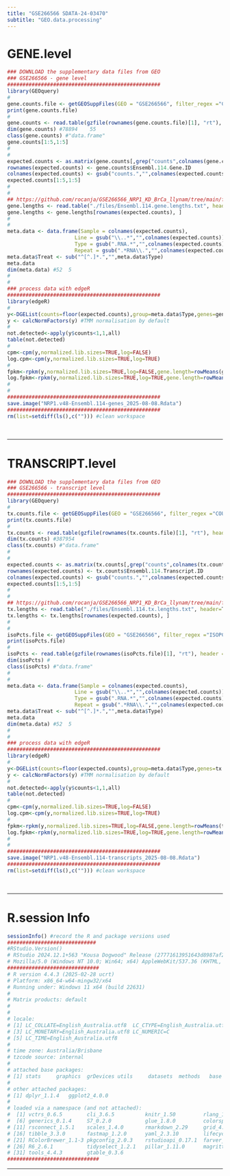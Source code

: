 ---
title: "GSE266566 SDATA-24-03470"
subtitle: "GEO.data.processing"
---

# GENE.level
```{r genes, include=FALSE}

### DOWNLOAD the supplementary data files from GEO
### GSE266566 - gene level
##################################################
library(GEOquery)
#
gene.counts.file <- getGEOSuppFiles(GEO = "GSE266566", filter_regex ="COUNTS.rsem_human.genes_NRP1_KD_BrCa_llynam.txt", fetch_files = TRUE)
print(gene.counts.file)
#
gene.counts <- read.table(gzfile(rownames(gene.counts.file)[1], "rt"), header = TRUE, sep = "\t")
dim(gene.counts) #78894    55
class(gene.counts) #"data.frame"
gene.counts[1:5,1:5]
#
#
expected.counts <- as.matrix(gene.counts[,grep("counts",colnames(gene.counts))])
rownames(expected.counts) <- gene.counts$Ensembl.114.Gene.ID
colnames(expected.counts) <- gsub("counts.","",colnames(expected.counts))
expected.counts[1:5,1:5]
#
#
## https://github.com/rocanja/GSE266566_NRP1_KD_BrCa_llynam/tree/main/files
gene.lengths <- read.table("./files/Ensembl.114.gene.lengths.txt", header=T)
gene.lengths <- gene.lengths[rownames(expected.counts), ]
#  
#
meta.data <- data.frame(Sample = colnames(expected.counts),
                      Line = gsub("\\..*","",colnames(expected.counts)),
                      Type = gsub(".RNA.*","",colnames(expected.counts)),
                      Repeat = gsub(".*RNA\\.","",colnames(expected.counts)))
meta.data$Treat <- sub("^[^.]*.","",meta.data$Type)
meta.data
dim(meta.data) #52  5
#
#  
### process data with edgeR
##################################################
library(edgeR)
#
y<-DGEList(counts=floor(expected.counts),group=meta.data$Type,genes=gene.counts[,1:3])
y <- calcNormFactors(y) #TMM normalisation by default
#
not.detected<-apply(y$counts<1,1,all)
table(not.detected) 
#
cpm<-cpm(y,normalized.lib.sizes=TRUE,log=FALSE) 
log.cpm<-cpm(y,normalized.lib.sizes=TRUE,log=TRUE) 
#
fpkm<-rpkm(y,normalized.lib.sizes=TRUE,log=FALSE,gene.length=rowMeans(gene.lengths)) 
log.fpkm<-rpkm(y,normalized.lib.sizes=TRUE,log=TRUE,gene.length=rowMeans(gene.lengths))
#
#
##################################################
save.image("NRP1.v48-Ensembl.114-genes_2025-08-08.Rdata")
##################################################
rm(list=setdiff(ls(),c(""))) #clean workspace

```

<br>

***  

# TRANSCRIPT.level
```{r transcripts, include=FALSE}

### DOWNLOAD the supplementary data files from GEO
### GSE266566 - transcript level
##################################################
library(GEOquery)
#
tx.counts.file <- getGEOSuppFiles(GEO = "GSE266566", filter_regex ="COUNTS.rsem_human.transcripts_NRP1_KD_BrCa_llynam.txt", fetch_files = TRUE)
print(tx.counts.file)
#
tx.counts <- read.table(gzfile(rownames(tx.counts.file)[1], "rt"), header = TRUE, sep = "\t")
dim(tx.counts) #387954
class(tx.counts) #"data.frame"
#
#
expected.counts <- as.matrix(tx.counts[,grep("counts",colnames(tx.counts))])
rownames(expected.counts) <- tx.counts$Ensembl.114.Transcript.ID
colnames(expected.counts) <- gsub("counts.","",colnames(expected.counts))
expected.counts[1:5,1:5]
#
#
## https://github.com/rocanja/GSE266566_NRP1_KD_BrCa_llynam/tree/main/files
tx.lengths <- read.table("./files/Ensembl.114.tx.lengths.txt", header=T)
tx.lengths <- tx.lengths[rownames(expected.counts), ]
#  
#
isoPcts.file <- getGEOSuppFiles(GEO = "GSE266566", filter_regex ="ISOPCT.rsem_human.transcripts_NRP1_KD_BrCa_llynam.txt", fetch_files = TRUE)
print(isoPcts.file)
#
isoPcts <- read.table(gzfile(rownames(isoPcts.file)[1], "rt"), header = TRUE, sep = "\t")
dim(isoPcts) #
class(isoPcts) #"data.frame"
#
#
meta.data <- data.frame(Sample = colnames(expected.counts),
                      Line = gsub("\\..*","",colnames(expected.counts)),
                      Type = gsub(".RNA.*","",colnames(expected.counts)),
                      Repeat = gsub(".*RNA\\.","",colnames(expected.counts)))
meta.data$Treat <- sub("^[^.]*.","",meta.data$Type)
meta.data
dim(meta.data) #52  5
#
#
### process data with edgeR
##################################################
library(edgeR)
#
y<-DGEList(counts=floor(expected.counts),group=meta.data$Type,genes=tx.counts[,1:3])
y <- calcNormFactors(y) #TMM normalisation by default
#
not.detected<-apply(y$counts<1,1,all)
table(not.detected) 
#
cpm<-cpm(y,normalized.lib.sizes=TRUE,log=FALSE) 
log.cpm<-cpm(y,normalized.lib.sizes=TRUE,log=TRUE) 
#
fpkm<-rpkm(y,normalized.lib.sizes=TRUE,log=FALSE,gene.length=rowMeans(tx.lengths))
log.fpkm<-rpkm(y,normalized.lib.sizes=TRUE,log=TRUE,gene.length=rowMeans(tx.lengths)) 
#
#
##################################################
save.image("NRP1.v48-Ensembl.114-transcripts_2025-08-08.Rdata")
##################################################
rm(list=setdiff(ls(),c(""))) #clean workspace

```

<br>

***  

# R.session Info
```{r Rsession, echo=FALSE}

sessionInfo() #record the R and package versions used
#############################
#RStudio.Version()
# RStudio 2024.12.1+563 "Kousa Dogwood" Release (27771613951643d8987af2b2fb0c752081a3a853, 2025-02-02) for windows
# Mozilla/5.0 (Windows NT 10.0; Win64; x64) AppleWebKit/537.36 (KHTML, like Gecko) RStudio/2024.12.1+563 Chrome/126.0.6478.234 Electron/31.7.7 Safari/537.36, Quarto 1.5.57
##############################
# R version 4.4.3 (2025-02-28 ucrt)
# Platform: x86_64-w64-mingw32/x64
# Running under: Windows 11 x64 (build 22631)
# 
# Matrix products: default
# 
# 
# locale:
# [1] LC_COLLATE=English_Australia.utf8  LC_CTYPE=English_Australia.utf8   
# [3] LC_MONETARY=English_Australia.utf8 LC_NUMERIC=C                      
# [5] LC_TIME=English_Australia.utf8    
# 
# time zone: Australia/Brisbane
# tzcode source: internal
# 
# attached base packages:
# [1] stats     graphics  grDevices utils     datasets  methods   base     
# 
# other attached packages:
# [1] dplyr_1.1.4   ggplot2_4.0.0
# 
# loaded via a namespace (and not attached):
#  [1] vctrs_0.6.5        cli_3.6.5          knitr_1.50         rlang_1.1.6        xfun_0.53         
#  [6] generics_0.1.4     S7_0.2.0           glue_1.8.0         colorspace_2.1-1   htmltools_0.5.8.1 
# [11] rsconnect_1.5.1    scales_1.4.0       rmarkdown_2.29     grid_4.4.3         evaluate_1.0.5    
# [16] tibble_3.3.0       fastmap_1.2.0      yaml_2.3.10        lifecycle_1.0.4    compiler_4.4.3    
# [21] RColorBrewer_1.1-3 pkgconfig_2.0.3    rstudioapi_0.17.1  farver_2.1.2       digest_0.6.37     
# [26] R6_2.6.1           tidyselect_1.2.1   pillar_1.11.0      magrittr_2.0.4     withr_3.0.2       
# [31] tools_4.4.3        gtable_0.3.6   
##############################

```

***
